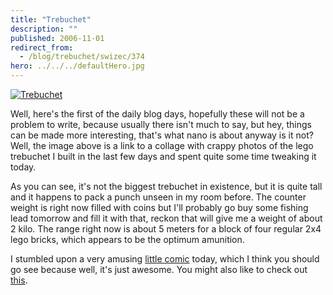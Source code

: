 ```yaml
---
title: "Trebuchet"
description: ""
published: 2006-11-01
redirect_from:
  - /blog/trebuchet/swizec/374
hero: ../../../defaultHero.jpg
---
```


[![Trebuchet](/includes/editor_upload/Image/trebuchet_thumb.jpg "Trebuchet")](http://swizec.com/trebuchet.jpg)

Well, here's the first of the daily blog days, hopefully these will not be a problem to write, because usually there isn't much to say, but hey, things can be made more interesting, that's what nano is about anyway is it not? Well, the image above is a link to a collage with crappy photos of the lego trebuchet I built in the last few days and spent quite some time tweaking it today.

As you can see, it's not the biggest trebuchet in existence, but it is quite tall and it happens to pack a punch unseen in my room before. The counter weight is right now filled with coins but I'll probably go buy some fishing lead tomorrow and fill it with that, reckon that will give me a weight of about 2 kilo. The range right now is about 5 meters for a block of four regular 2x4 lego bricks, which appears to be the optimum amunition.

I stumbled upon a very amusing [little comic](http://jenwang.net/art/comics/touchfood/) today, which I think you should go see because well, it's just awesome. You might also like to check out [this](http://swizec.com/index.php/mode=pages/submode=NaNoWriMo).
